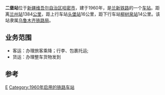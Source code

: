 {{noteTA
|1=zh-cn:始发车次; zh-hk:列車班次;
|2=zh-cn:车次; zh-hk:班次;
}}
{{Infobox China railway station
|车站名称=二堡站
|图片=
|图片介绍=
|车站名称拼音=Erbaozhan
|英文名称 = 
|车站代码 = 42221<ref>{{cite book|title=中华人民共和国铁路车站代码（GB/T 10302-2010）|publisher=中国标准出版社|year=2010|isbn=155066140495|ignore-isbn-error=true|pages=10}}</ref>
|电报码 = 
|拼音码 = 
|车站位置=[[新疆维吾尔自治区|新疆维吾尔自治区]][[哈密市|哈密市]]
|坐标=
|归属=[[乌鲁木齐铁路局|乌鲁木齐铁路局]]
|线路=[[兰新铁路|兰新铁路]]
|车站等级=[[四等站_(中铁)|四等站]]
|到发线数目=
|月台数目=
}}

'''二堡站'''位于[[新疆维吾尔自治区|新疆维吾尔自治区]][[哈密市|哈密市]]，建于1960年，是[[兰新铁路|兰新铁路]]的一个[[铁路车站|车站]]。距离[[兰州站|兰州站]]1384[[公里|公里]]，距上行车站[[头堡站|头堡站]]16公里，距下行车站[[柳树泉站|柳树泉站]]14公里。该站隶属[[乌鲁木齐铁路局|乌鲁木齐铁路局]]。
==业务范围==
*客运：办理旅客乘降；行李、包裹托运;
*货运：办理整车货物发到

{{start rail box|[[中国铁路|中国铁路]]}}
{{s-inop|[[头堡站|头堡站]]|{{站|兰州}}方向}}
{{s-line|[[兰新铁路|兰新铁路]]<br/>←16km 二堡站 14km→}}
{{s-inop|[[柳树泉站|柳树泉站]]|{{站|乌鲁木齐}}方向}}
{{end box}}

==参考==
{{reflist}}

{{兰新铁路}}
{{铁路车站小作品}}

[[Category:哈密市铁路车站|E]]
[[Category:1960年启用的铁路车站|Category:1960年启用的铁路车站]]